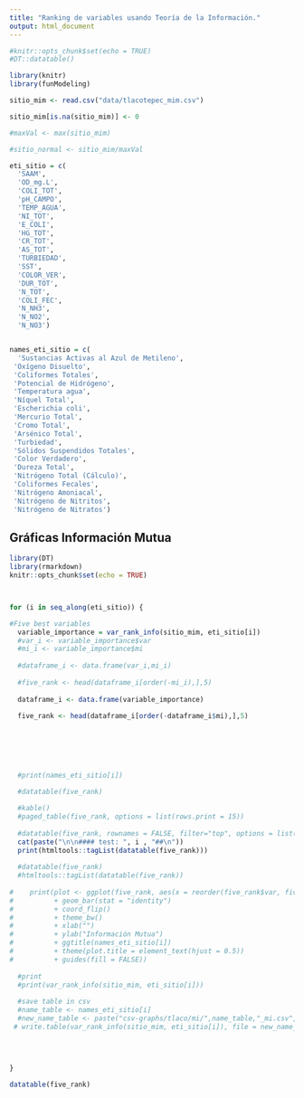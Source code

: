 ```yaml
---
title: "Ranking de variables usando Teoría de la Información."
output: html_document
---
```


```r
#knitr::opts_chunk$set(echo = TRUE)
#DT::datatable()
```

```r
library(knitr)
library(funModeling)


```



```r
sitio_mim <- read.csv("data/tlacotepec_mim.csv")

sitio_mim[is.na(sitio_mim)] <- 0

#maxVal <- max(sitio_mim)

#sitio_normal <- sitio_mim/maxVal

```


```r


eti_sitio = c(
  'SAAM', 
  'OD_mg.L', 
  'COLI_TOT', 
  'pH_CAMPO', 
  'TEMP_AGUA', 
  'NI_TOT',
  'E_COLI', 
  'HG_TOT', 
  'CR_TOT', 
  'AS_TOT', 
  'TURBIEDAD', 
  'SST', 
  'COLOR_VER',
  'DUR_TOT', 
  'N_TOT', 
  'COLI_FEC', 
  'N_NH3', 
  'N_NO2', 
  'N_NO3')


names_eti_sitio = c(
  'Sustancias Activas al Azul de Metileno',
 'Oxígeno Disuelto',
 'Coliformes Totales',
 'Potencial de Hidrógeno',
 'Temperatura agua',
 'Níquel Total',
 'Escherichia coli',
 'Mercurio Total',
 'Cromo Total',
 'Arsénico Total',
 'Turbiedad',
 'Sólidos Suspendidos Totales',
 'Color Verdadero',
 'Dureza Total',
 'Nitrógeno Total (Cálculo)',
 'Coliformes Fecales',
 'Nitrógeno Amoniacal',
 'Nitrógeno de Nitritos',
 'Nitrógeno de Nitratos')
```
## Gráficas Información Mutua
```r


library(DT)
library(rmarkdown)
knitr::opts_chunk$set(echo = TRUE)



for (i in seq_along(eti_sitio)) {

#Five best variables
  variable_importance = var_rank_info(sitio_mim, eti_sitio[i])
  #var_i <- variable_importance$var
  #mi_i <- variable_importance$mi
  
  #dataframe_i <- data.frame(var_i,mi_i)
  
  #five_rank <- head(dataframe_i[order(-mi_i),],5)
  
  dataframe_i <- data.frame(variable_importance)
  
  five_rank <- head(dataframe_i[order(-dataframe_i$mi),],5)
  
  
  
  
  
  
  #print(names_eti_sitio[i])
  
  #datatable(five_rank)

  #kable()
  #paged_table(five_rank, options = list(rows.print = 15))
  
  #datatable(five_rank, rownames = FALSE, filter="top", options = list(pageLength = 5, scrollX=T))
  cat(paste("\n\n#### test: ", i , "##\n"))
  print(htmltools::tagList(datatable(five_rank)))
  
  #datatable(five_rank)
  #htmltools::tagList(datatable(five_rank))
  
#    print(plot <- ggplot(five_rank, aes(x = reorder(five_rank$var, five_rank$mi),y = five_rank$mi, fill = five_rank$var))
#          + geom_bar(stat = "identity") 
#          + coord_flip() 
#          + theme_bw() 
#          + xlab("") 
#          + ylab("Información Mutua")
#          + ggtitle(names_eti_sitio[i])
#          + theme(plot.title = element_text(hjust = 0.5))
#          + guides(fill = FALSE))
  
  #print
  #print(var_rank_info(sitio_mim, eti_sitio[i]))
  
  #save table in csv
  #name_table <- names_eti_sitio[i]
  #new_name_table <- paste("csv-graphs/tlaco/mi/",name_table,"_mi.csv",sep = "")
 # write.table(var_rank_info(sitio_mim, eti_sitio[i]), file = new_name_table, sep = ",", col.names = NA)
  

  
  
}

datatable(five_rank)


```
